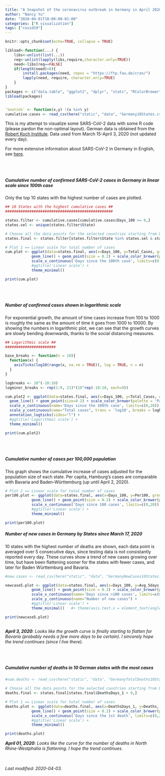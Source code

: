 ```yaml
---
title: "A Snapshot of the coronavirus outbreak in Germany in April 2020"
author: "Nancy Yu"
date: "2020-04-01T18:00:00-01:00"
categories: ["R visualization"]
tags: ["covid19"]
---
```



```r

knitr::opts_chunk$set(echo=TRUE, collapse = TRUE)

libload<-function(...) {
    libs<-unlist(list(...))
    req<-unlist(lapply(libs,require,character.only=TRUE))
    need<-libs[req==FALSE]
    if(length(need)>0){ 
        install.packages(need, repos = "https://ftp.fau.de/cran/")
        lapply(need, require, character.only=TRUE)
    }
}
packages <- c("data.table", "ggplot2", "dplyr", "stats", "RColorBrewer", "readr", "here")
libload(packages)


`%notin%` <- function(x,y) !(x %in% y) 
cumulative.cases <- read_csv(here("static", "data", "Germany10States.csv"))


```

This is my attempt to visualize some SARS-CoV-2 data with some R code (please pardon the non-optimal layout). German data is obtained from the [Robert Koch Institute]. Data used from March 15-April 3, 2020 (not updated every day).

[Robert Koch Institute]: https://www.rki.de/DE/Content/InfAZ/N/Neuartiges_Coronavirus/Fallzahlen.html

For more extensive information about SARS-CoV-2 in Germany in English, see [here](https://www.german-way.com/for-expats/living-in-germany/expat-how-to-guides-for-germany/coronavirus-in-germany-information/).


<br/>
<br/>

##### Cumulative number of confirmed SARS-CoV-2 cases in Germany in linear scale since 100th case
Only the top 10 states with the highest number of cases are plotted.


```r

## 10 States with the highest cumulative cases ##
#################################################

states.filter <- cumulative.cases[cumulative.cases$Days_100 >= 0,]
states.sel <- unique(states.filter$State)

# Choose all the data points for the selected countries starting from Days_100 > 0
states.final <- states.filter[states.filter$State %in% states.sel & states.filter$Days_100 > 0,]

# Plot 1 == Linear scale for total number of cases
cum.plot <- ggplot(data=states.final, aes(x=Days_100, y=Total_Cases, group=State, color=State)) +
            geom_line() + geom_point(size = 0.2) + scale_color_brewer(palette = 'Paired') +
            scale_x_continuous('Days since the 100th case', limits=c(0,20)) + scale_y_continuous("Total cases") + 
            #ggtitle('Linear scale') +
            theme_minimal()

print(cum.plot)

```
<br/>
<br/>
  
##### Number of confirmed cases shown in logarithmic scale

For exponential growth, the amount of time cases increase from 100 to 1000 is roughly the same as the amount of time it goes from 1000 to 10000. By showing the numbers in logarithmic plot, we can see that the growth curves are slowly bending downwards, thanks to the social distancing measures. 


```r

## Logarithmic scale ##
#######################

base_breaks <- function(n = 10){
  function(x) {
    axisTicks(log10(range(x, na.rm = TRUE)), log = TRUE, n = n)
  }
}

logbreaks <- 10^(-10:10)
logminor_breaks <- rep(1:9, 21)*(10^rep(-10:10, each=9))

cum.plot2 <- ggplot(data=states.final, aes(x=Days_100, y=Total_Cases, group=State, color=State)) +
  geom_line() + geom_point(size=0.2) + scale_color_brewer(palette = 'Paired') +
  scale_x_continuous(name='Days since the 100th case', limits=c(0,20)) + 
  scale_y_continuous(name="Total cases", trans = 'log10', breaks = logbreaks, minor_breaks = logminor_breaks) +
  annotation_logticks(sides="l") + 
  #ggtitle('Logarithmic scale') +
  theme_minimal()

print(cum.plot2)

```
<br/>
<br/>
  
##### Cumulative number of cases per 100,000 population

This graph shows the cumulative increase of cases adjusted for the population size of each state.  Per capita, Hamburg's cases are comparable with Bavaria and Baden-Württemburg (up until April 2, 2020).

```r

# Plot 1 == Linear scale for total number of cases
per100.plot <- ggplot(data=states.final, aes(x=Days_100, y=Per100, group=State, color=State)) +
            geom_line() + geom_point(size = 0.2) + scale_color_brewer(palette = 'Paired') +
            scale_x_continuous('Days since 100 cases', limits=c(0,20)) + scale_y_continuous("Cumulative cases per 100,000") + 
            #ggtitle('Linear scale') +
            theme_minimal()

print(per100.plot)

```

  
##### Number of new cases in Germany by States since March 17, 2020
10 states with the highest number of deaths are shown, each data point is averaged over 5 consecutive days, since testing data is not consistantly reported every day. These curves show a trend of new cases growing over time, but have been flattening sooner for the states with fewer cases, and later for Baden Württemburg and Bavaria.

```r
#new.cases <- read_csv(here("static", "data", "GermanyNewCases10States.csv"))

newcase5.plot <- ggplot(data=states.final, aes(x=Days_100, y=Avg_5days, group=State, color=State)) +
            geom_line() + geom_point(size = 0.2) + scale_color_brewer(palette = 'Paired') +
            scale_x_continuous(name='Days since >100 cases', limits=c(0,20)) + 
            scale_y_continuous(name="Number of new cases") + 
            #ggtitle('Linear scale') +
            theme_minimal()   #+ theme(axis.text.x = element_text(angle=45, hjust=0.5, vjust=0.5))

print(newcase5.plot)
 
```

_**April 3, 2020**: Looks like the growth curve is finally starting to flatten for Bavaria (probably needs a few more days to be certain). I sincerely hope the trend continues (since I live there)._

<br/>
<br/>

##### Cumulative number of deaths in 10 German states with the most cases

```r
#num.deaths <- read_csv(here("static", "data", "GermanyTotalDeaths10States.csv"))

# Choose all the data points for the selected countries starting from Days_1 > 0
deaths.final <- states.final[states.final$DeathsDays_1 > 0,]

# Plot 1 == Linear scale for total number of cases
deaths.plot <- ggplot(data=deaths.final, aes(x=DeathsDays_1, y=Deaths, group=State, color=State)) +
            geom_line() + geom_point(size = 0.2) + scale_color_brewer(palette = 'Paired') +
            scale_x_continuous('Days since the 1st death', limits=c(0,20)) + scale_y_continuous("Total Deaths") + 
            #ggtitle('Linear scale') +
            theme_minimal()

print(deaths.plot)

```

_**April 01, 2020**: Looks like the curve for the number of deaths in North Rhine-Westphalia is flattening. I hope the trend continues._
<br/>
<br/>
<br/>



*Last modified: 2020-04-03.*